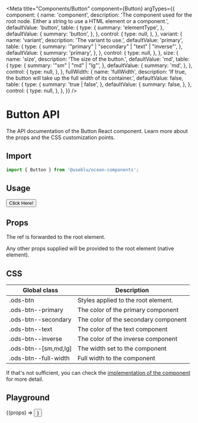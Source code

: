 
<Meta
  title="Components/Button"
  component={Button}
  argTypes={{
    component: {
      name: 'component',
      description:
        'The component used for the root node. Either a string to use a HTML element or a component.',
      defaultValue: 'button',
      table: {
        type: {
          summary: 'elementType',
        },
        defaultValue: {
          summary: 'button',
        },
      },
      control: {
        type: null,
      },
    },
    variant: {
      name: 'variant',
      description: 'The variant to use.',
      defaultValue: 'primary',
      table: {
        type: {
          summary: '"primary" | "secondary" | "text" | "inverse"',
        },
        defaultValue: {
          summary: 'primary',
        },
      },
      control: {
        type: null,
      },
    },
    size: {
      name: 'size',
      description: 'The size of the button.',
      defaultValue: 'md',
      table: {
        type: {
          summary: '"sm" | "md" | "lg"',
        },
        defaultValue: {
          summary: 'md',
        },
      },
      control: {
        type: null,
      },
    },
    fullWidth: {
      name: 'fullWidth',
      description:
        'If true, the button will take up the full width of its container.',
      defaultValue: false,
      table: {
        type: {
          summary: 'true | false',
        },
        defaultValue: {
          summary: false,
        },
      },
      control: {
        type: null,
      },
    },
  }}
/>

# Button API

The API documentation of the Button React component. Learn more about the props and the CSS customization points.

## Import

```javascript
import { Button } from '@useblu/ocean-components';
```

## Usage

<Canvas withSource="open" withToolbar>
  <Story name="Usage">
    <Button>Click Here!</Button>
  </Story>
</Canvas>

## Props

<ArgsTable of="." showComponent={false} />

The ref is forwarded to the root element.

Any other props supplied will be provided to the root element (native element).

## CSS

| Global class         | Description                          |
| -------------------- | ------------------------------------ |
| .ods-btn             | Styles applied to the root element.  |
| .ods-btn--primary    | The color of the primary component   |
| .ods-btn--secondary  | The color of the secondary component |
| .ods-btn--text       | The color of the text component      |
| .ods-btn--inverse    | The color of the inverse component   |
| .ods-btn--[sm,md,lg] | The width set to the component       |
| .ods-btn--full-width | Full width to the component          |

If that's not sufficient, you can check the [implementation of the component](https://github.com/Pagnet/ocean-ds-web/blob/master/src/Button/Button.tsx) for more detail.

## Playground

<Canvas>
  <Story
    name="Playground"
    args={{ children: 'My Button', fullWidth: false }}
    argTypes={{
      children: {
        name: 'children',
        control: 'text',
      },
      variant: {
        name: 'variant',
        control: {
          type: 'select',
          options: ['primary', 'secondary', 'text', 'inverse'],
        },
      },
      size: {
        name: 'size',
        control: {
          type: 'select',
          options: ['sm', 'md', 'lg'],
        },
      },
      fullWidth: {
        name: 'fullWidth',
        control: 'boolean',
      },
    }}
  >
    {(props) => <Button {...props} />}
  </Story>
</Canvas>

<ArgsTable story="Playground" of="." />
